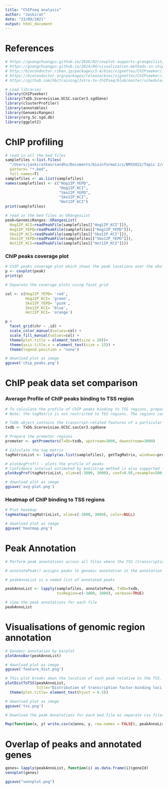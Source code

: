 ```yaml
---
title: "ChIPseq analysis"
author: "Jaskirat"
date: "23/09/2021"
output: html_document
---
```


# References
```r
# https://guangchuangyu.github.io/2016/02/covplot-supports-grangeslist/
# https://guangchuangyu.github.io/2014/04/visualization-methods-in-chipseeker/
# http://bioconductor.riken.jp/packages/3.4/bioc/vignettes/ChIPseeker/inst/doc/ChIPseeker.html
# https://bioconductor.org/packages/release/bioc/vignettes/ChIPseeker/inst/doc/ChIPseeker.html
# https://github.com/hbctraining/Intro-to-ChIPseq/blob/master/schedule/2-day.md
```

```r
# Load libraries
library(ChIPseeker)
library(TxDb.Scerevisiae.UCSC.sacCer3.sgdGene)
library(clusterProfiler)
library(annotables)
library(GenomicRanges)
library(org.Sc.sgd.db)
library(ggplot2)
```

# ChIP profiling
```r
# read in all the bed files 
samplefiles <-list.files(
  "/Users/jaskiratkaursandhu/Documents/bioinformatics/BMS5022/Topic 2/chipseeker R/chr.bed",
  pattern= "*.bed",
  full.names=T) 
samplefiles <- as.list(samplefiles) 
names(samplefiles) <- c("Hog1IP_YEPD",
                        "Hog1IP_KCI",
                        "Sko1IP_YEPD",
                        "Sko1IP_KCI",
                        "Hot1IP_KCI")
print(samplefiles)

# read in the bed files as GRangesList 
peak=GenomicRanges::GRangesList(
  Hog1IP_KCI=readPeakFile(samplefiles[["Hog1IP_KCI"]]),
  Hog1IP_YEPD=readPeakFile(samplefiles[["Hog1IP_YEPD"]]),
  Sko1IP_KCI=readPeakFile(samplefiles[["Sko1IP_KCI"]]),
  Sko1IP_YEPD=readPeakFile(samplefiles[["Sko1IP_YEPD"]]),
  Hot1IP_KCI=readPeakFile(samplefiles[["Hot1IP_KCI"]]))
```

### ChIP peaks coverage plot
```r
# ChIP peaks coverage plot which shows the peak locations over the whole genome across the GRangesList object (peak). The default setting merges the coverage plots with different colours. 
p <- covplot(peak)
print(p)
```

```r
# Separate the coverage plots using facet_grid

col <- c(Hog1IP_YEPD= 'red', 
         Hog1IP_KCI= 'green', 
         Sko1IP_YEPD= 'pink',
         Sko1IP_KCI= 'blue',
         Hot1IP_KCI= 'orange')

p + 
  facet_grid(chr ~ .id) + 
  scale_color_manual(values=col) + 
  scale_fill_manual(values=col) +
  theme(plot.title = element_text(size = 20))+
  theme(axis.title.x = element_text(size = 15)) + 
  theme(legend.position = "none")

# download plot as image
ggsave('chip_peaks.png')
```

# ChIP peak data set comparison 

### Average Profile of ChIP peaks binding to TSS region
```r
# To calculate the profile of ChIP peaks binding to TSS regions, prepare the TSS regions, which are defined as the flanking sequence of the TSS sites. Then, align the peaks that are mapping to these regions, and generate the tagMatrix.
# Note: the tagMatrix is not restricted to TSS regions. The regions can be other types that defined by the user.

# TxDb object contains the transcript-related features of a particular genome. In this case, the yeast genome is used.
txdb <- TxDb.Scerevisiae.UCSC.sacCer3.sgdGene

# Prepare the promotor regions
promoter <- getPromoters(TxDb=txdb, upstream=3000, downstream=3000)

# Calculate the tag matrix
tagMatrixList <- lapply(as.list(samplefiles), getTagMatrix, windows=promoter)

# plotAvgProf() - plots the profile of peaks
# Confidence interval estimated by bootstrap method is also supported for characterizing ChIP binding profiles.
plotAvgProf(tagMatrixList, xlim=c(-3000, 3000), conf=0.95,resample=500, facet="row")

# download plot as image
ggsave('avg-plot.png')
```

### Heatmap of ChIP binding to TSS regions
```r
# Plot heatmap
tagHeatmap(tagMatrixList, xlim=c(-3000, 3000), color=NULL)

# download plot as image
ggsave('heatmap.png')
```

# Peak Annotation
```r
# Perform peak annotations across all files where the TSS (transcription start site) region is defined from -3kb to +3kb.

# annotatePeak() assigns peaks to genomic annotation in the annotation column of the output, which includes whether a peak is in the TSS, Exon, 5'UTR, 3'UTR, Intronic or Intergenic regions. Moreover, the distance from the peak (binding site) to the TSS of the nearest gene is calculated by annotatePeak() and reported in the output. 

# peakAnnoList is a named list of annotated peaks

peakAnnoList <- lapply(samplefiles, annotatePeak, TxDb=txdb, 
                       tssRegion=c(-3000, 3000), verbose=TRUE)
```

```r
# view the peak annotations for each file
peakAnnoList
```

# Visualisations of genomic region annotation
```r
# Genomic annotation by barplot
plotAnnoBar(peakAnnoList)

# download plot as image
ggsave('feature_dist.png')
```

```r
# This plot breaks down the location of each peak relative to the TSS. The x-axis gives the percentage of sites, whilst the colour represents the distance from the TSS. Basically, plotDistToTSS calculates the percentage of binding sites upstream and downstream from the TSS of the nearest genes, and visualize the distribution. 
plotDistToTSS(peakAnnoList,
              title="Distribution of transcription factor-binding loci relative to TSS") +
  theme(plot.title= element_text(hjust = 0.5))

# download plot as image
ggsave('tss.png')
```

```r
# Download the peak Annotations for each bed file as separate csv files

Map(function(x, y) write.csv(x@anno, y, row.names = FALSE), peakAnnoList, paste0(names(peakAnnoList), '.csv'))
```

# Overlap of peaks and annotated genes 
```r
genes= lapply(peakAnnoList, function(i) as.data.frame(i)$geneId)
vennplot(genes)

ggsave("vennplot.png")
```